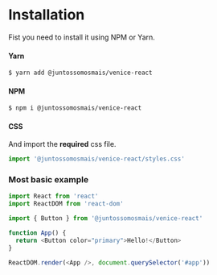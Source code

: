 
<Meta title="Getting Started|Usage/Installation" />

# Installation

Fist you need to install it using NPM or Yarn.

#### Yarn

```sh
$ yarn add @juntossomosmais/venice-react
```

#### NPM

```sh
$ npm i @juntossomosmais/venice-react
```

#### CSS

And import the **required** css file.

```js
import '@juntossomosmais/venice-react/styles.css'
```

### Most basic example

```js
import React from 'react'
import ReactDOM from 'react-dom'

import { Button } from '@juntossomosmais/venice-react'

function App() {
  return <Button color="primary">Hello!</Button>
}

ReactDOM.render(<App />, document.querySelector('#app'))
```
